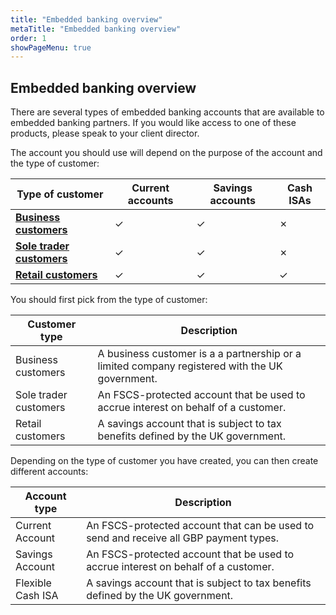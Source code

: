 ```yaml
---
title: "Embedded banking overview"
metaTitle: "Embedded banking overview"
order: 1
showPageMenu: true
---
```



## Embedded banking overview

There are several types of embedded banking accounts that are available to embedded banking partners. If you would like access to one of these products, please speak to your client director.

The account you should use will depend on the purpose of the account and the type of customer:

| Type of customer                     | Current accounts     | Savings accounts | Cash ISAs |
|-----------------------------------|-------------------|-------------------------|--------------------------------------------------------------------------------------------------------------------------------------------|
| **[Business customers](./business-customers)**    | ✓ | ✓ | ✗ |
| **[Sole trader customers](./sole-trader-customers)**  | ✓ | ✓ | ✗ |
| **[Retail customers](./retail-customers)**  | ✓ | ✓ | ✓ |

You should first pick from the type of customer:

| Customer type                  | Description     |
|-----------------------------------|----------------------------------------------------------------------------------------------------------------------------------------------------------------------------------------|
| Business customers    | A business customer is a a partnership or a limited company registered with the UK government. |
| Sole trader customers  | An FSCS-protected account that be used to accrue interest on behalf of a customer.  |
| Retail customers  | A savings account that is subject to tax benefits defined by the UK government. |

Depending on the type of customer you have created, you can then create different accounts:

| Account type                  | Description     |
|-----------------------------------|----------------------------------------------------------------------------------------------------------------------------------------------------------------------------------------|
| Current Account    | An FSCS-protected account that can be used to send and receive all GBP payment types. |
| Savings Account  | An FSCS-protected account that be used to accrue interest on behalf of a customer.  |
| Flexible Cash ISA  | A savings account that is subject to tax benefits defined by the UK government. |